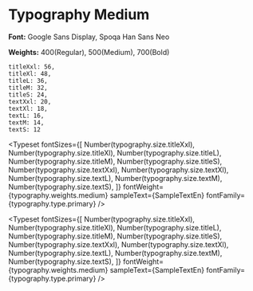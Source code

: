 
<Meta title="Typography/Medium" />


# Typography Medium


**Font:** Google Sans Display, Spoqa Han Sans Neo


**Weights:** 400(Regular), 500(Medium), 700(Bold)

```
titleXxl: 56,
titleXl: 48,
titleL: 36,
titleM: 32,
titleS: 24,
textXxl: 20,
textXl: 18,
textL: 16,
textM: 14,
textS: 12
```


<Typeset
    fontSizes={[
        Number(typography.size.titleXxl),
        Number(typography.size.titleXl),
        Number(typography.size.titleL),
        Number(typography.size.titleM),
        Number(typography.size.titleS),
        Number(typography.size.textXxl),
        Number(typography.size.textXl),
        Number(typography.size.textL),
        Number(typography.size.textM),
        Number(typography.size.textS),
    ]}
    fontWeight={typography.weights.medium}
    sampleText={SampleTextEn}
    fontFamily={typography.type.primary}
/>


<Typeset
    fontSizes={[
        Number(typography.size.titleXxl),
        Number(typography.size.titleXl),
        Number(typography.size.titleL),
        Number(typography.size.titleM),
        Number(typography.size.titleS),
        Number(typography.size.textXxl),
        Number(typography.size.textXl),
        Number(typography.size.textL),
        Number(typography.size.textM),
        Number(typography.size.textS),
    ]}
    fontWeight={typography.weights.medium}
    sampleText={SampleTextEn}
    fontFamily={typography.type.primary}
/>

